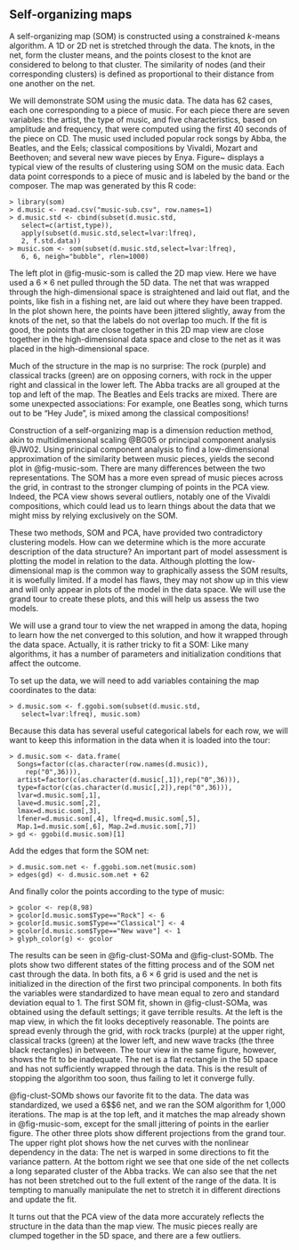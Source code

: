 ## Self-organizing maps

A self-organizing map (SOM) \cite{Ko01} is constructed using a constrained $k$-means algorithm. A 1D or 2D net is stretched through the data. The knots, in the net, form the cluster means, and the points closest to the knot are considered to belong to that cluster.
The similarity of nodes (and their corresponding clusters) is defined as proportional to their distance from one another on the net.

We will demonstrate SOM using the music data. The data has 62 cases, each one corresponding to a piece of music.  For each piece there are seven variables: the artist, the type of music, and five characteristics, based on amplitude and frequency, that were computed using the first 40 seconds of the piece on CD.  The music used included popular rock songs by Abba, the Beatles, and the Eels; classical compositions by Vivaldi, Mozart and Beethoven; and several new wave pieces by Enya. Figure~\ref{music-som} displays a typical view of the results of clustering using SOM on the music data. Each data point corresponds to a piece of music and is labeled by the band or the composer. The map was generated by this R code:

```
> library(som)
> d.music <- read.csv("music-sub.csv", row.names=1)
> d.music.std <- cbind(subset(d.music.std,
   select=c(artist,type)),
   apply(subset(d.music.std,select=lvar:lfreq), 
   2, f.std.data))
> music.som <- som(subset(d.music.std,select=lvar:lfreq), 
   6, 6, neigh="bubble", rlen=1000)
```

The left plot in @fig-music-som is called the 2D map
view. Here we have used a $6\times 6$ net pulled through the 5D data. The net that was wrapped through the high-dimensional space is straightened and laid out flat, and the points, like fish in a fishing net, are laid out where they have been trapped. In the plot shown here, the points have been jittered slightly, away from the knots of the net, so that the labels do not overlap too much. If the fit is good, the points that are close together in this 2D map view are close
together in the high-dimensional data space and close to the net as it was placed in the high-dimensional space.

Much of the structure in the map is no surprise: The rock (purple) and classical tracks (green) are on opposing corners, with rock in the upper right and classical in the lower left. The Abba tracks are all
grouped at the top and left of the map. The Beatles and Eels tracks are mixed. There are some unexpected associations: For example, one Beatles song, which turns out to be "Hey Jude", is mixed among the
classical compositions!

<!--
% Figure 8
\begin{figure*}[htbp]
\centerline{
  {\includegraphics[width=2.4in]{chap-clust/music-som.pdf}}
  {\includegraphics[width=2.4in]{chap-clust/music-pca.pdf}}
}
\caption[Comparison of clustering music tracks using a self-organizing
map versus principal components]{Comparison of clustering music
tracks using a self-organizing map versus principal components.
The data was clustered using a self-organizing map, as shown in a 2D
map view.  (When tracks clustered at a node, jittering was used to
spread the labels.)  Compare with the scatterplot of the first two
principal components.}
\label{music-som}
\end{figure*}
-->

Construction of a self-organizing map is a dimension reduction method, akin to multidimensional scaling @BG05 or principal component analysis @JW02. Using principal component analysis to find a low-dimensional approximation of the similarity between music pieces,
yields the second plot in @fig-music-som. There are many differences between the two representations. The SOM has a more even spread of music pieces across the grid, in contrast to the stronger clumping of points in the PCA view.  Indeed, the PCA view shows several outliers, notably one of the Vivaldi compositions, which could lead us to learn things about the data that we might miss by relying exclusively on the SOM.
\index{outliers}
\index{principal component analysis}
\index{multidimensional scaling (MDS)}

These two methods, SOM and PCA, have provided two contradictory clustering models.  How can we determine which is the more accurate description of the data structure?  An important part of model assessment is plotting the model in relation to the data.  Although
plotting the low-dimensional map is the common way to graphically assess the SOM results, it is woefully limited.  If a model has flaws, they may not show up in this view and will only appear in plots of
the model in the data space.  We will use the grand tour to create these plots, and this will help us assess the two models.

We will use a grand tour to view the net wrapped in among the data, hoping to learn how the net converged to this solution, and how it wrapped through the data space.  Actually, it is rather tricky to fit
a SOM: Like many algorithms, it has a number of parameters and initialization conditions that affect the outcome. 

To set up the data, we will need to add variables containing the map coordinates to the data:

```
> d.music.som <- f.ggobi.som(subset(d.music.std,
   select=lvar:lfreq), music.som)
```

\noindent Because this data has several useful categorical  labels for each row, we will want to keep this information in the data when it is loaded into the tour:

```
> d.music.som <- data.frame(
  Songs=factor(c(as.character(row.names(d.music)),
    rep("0",36))),
  artist=factor(c(as.character(d.music[,1]),rep("0",36))),
  type=factor(c(as.character(d.music[,2]),rep("0",36))),
  lvar=d.music.som[,1], 
  lave=d.music.som[,2], 
  lmax=d.music.som[,3],
  lfener=d.music.som[,4], lfreq=d.music.som[,5],
  Map.1=d.music.som[,6], Map.2=d.music.som[,7])
> gd <- ggobi(d.music.som)[1]
```

\noindent Add the edges that form the SOM net:

```
> d.music.som.net <- f.ggobi.som.net(music.som)
> edges(gd) <- d.music.som.net + 62
```

\noindent And finally color the points according to the type of music:

```
> gcolor <- rep(8,98)
> gcolor[d.music.som$Type=="Rock"] <- 6
> gcolor[d.music.som$Type=="Classical"] <- 4
> gcolor[d.music.som$Type=="New wave"] <- 1
> glyph_color(g) <- gcolor
```

The results can be seen in @fig-clust-SOMa and
@fig-clust-SOMb. The plots show two different states of the fitting process and of the SOM net cast through the data. In both fits, a $6\times 6$ grid is used and the net is initialized in the direction of the first two principal components. In both fits the variables were
standardized to have mean equal to zero and standard deviation equal to 1. The first SOM fit, shown in @fig-clust-SOMa, was obtained using the default settings; it gave terrible results.  At the left is the
map view, in which the fit looks deceptively reasonable.  The points are spread evenly through the grid, with rock tracks (purple) at the
upper right, classical tracks (green) at the lower left, and new wave tracks (the three black rectangles) in between.  The tour view in the same figure, however, shows the fit to be inadequate.  The net is a flat rectangle in the 5D space and has not sufficiently wrapped through the data. This is the result of stopping the algorithm too soon, thus failing to let it converge fully.

<!--
% Figure 9
\begin{figure*}[thbp]
\centerline{{\includegraphics[width=2in]{chap-clust/music-SOM1a-bad.pdf}}
 {\includegraphics[width=2in]{chap-clust/music-SOM1b-bad.pdf}}}
\caption[Unsuccessful SOM fit]{Unsuccessful SOM fit shown in a 2D map
view and a tour projection.  Although the fit looks good in the map
view, the view of the fit in the 5D data space shows that the net has
not sufficiently wrapped into the data: The algorithm has not
converged fully.}
\label{clust-SOMa}
\end{figure*}

% Figure 10
\begin{figure*}[bhtp]
\centerline{{\includegraphics[width=2in]{chap-clust/music-SOM2f.pdf}}
 {\includegraphics[width=2in]{chap-clust/music-SOM2b.pdf}}}
\smallskip
\centerline{{\includegraphics[width=2in]{chap-clust/music-SOM2d.pdf}}
 {\includegraphics[width=2in]{chap-clust/music-SOM2e.pdf}}}
\caption[Successful SOM fit]{Successful SOM fit shown in a 2D map
view and tour projections.  Here we see a more successful SOM fit,
using standardized data.  The net wraps through the nonlinear
dependencies in the data, but some outliers remain.  }
\label{clust-SOMb}
\end{figure*}
-->

@fig-clust-SOMb shows our favorite fit to the data. The data was standardized, we used a 6$\times$6 net, and we ran the SOM algorithm for 1,000 iterations. The map is at the top left, and it matches the map already shown in @fig-music-som, except for the small jittering of points in the earlier figure. The other three plots show different projections from the grand tour.  The upper right plot shows how the net curves with the nonlinear dependency in the data: The net is warped in some directions to fit the variance pattern.  At the
bottom right we see that one side of the net collects a long separated cluster of the Abba tracks. We can also see that the net has not been stretched out to the full extent of the range of the data. It is tempting to manually manipulate the net to stretch it in different directions and update the fit.

It turns out that the PCA view of the data more accurately reflects the structure in the data than the map view.  The music pieces really are clumped together in the 5D space, and there are a few outliers.
\index{outliers}

